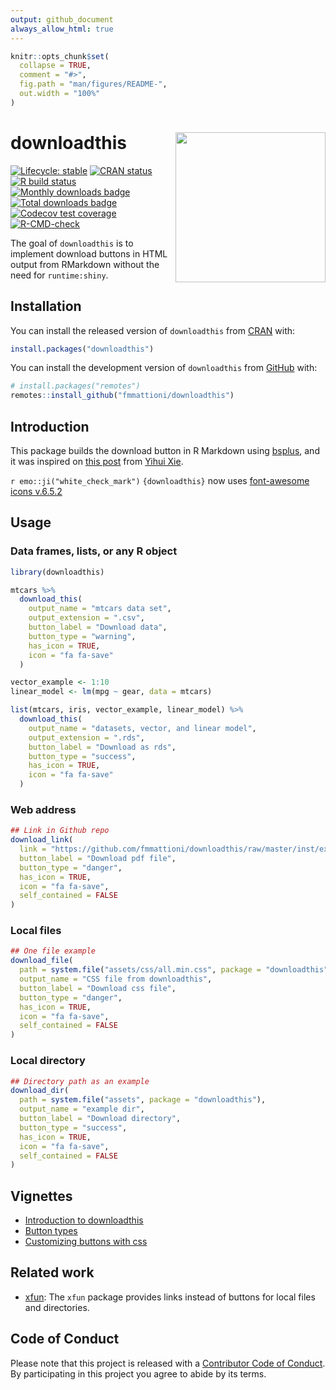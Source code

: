 ```yaml
---
output: github_document
always_allow_html: true
---
```


<!-- README.md is generated from README.Rmd. Please edit that file -->

```r
knitr::opts_chunk$set(
  collapse = TRUE,
  comment = "#>",
  fig.path = "man/figures/README-",
  out.width = "100%"
)
```

# downloadthis <img src='man/figures/logo.png' align="right" height="240" />

<!-- badges: start -->
[![Lifecycle: stable](https://img.shields.io/badge/lifecycle-stable-brightgreen.svg)](https://lifecycle.r-lib.org/articles/stages.html#stable)
[![CRAN status](https://www.r-pkg.org/badges/version-ago/downloadthis)](https://CRAN.R-project.org/package=downloadthis)
[![R build status](https://github.com/fmmattioni/downloadthis/workflows/R-CMD-check/badge.svg)](https://github.com/fmmattioni/downloadthis)
[![Monthly downloads badge](https://cranlogs.r-pkg.org/badges/last-month/downloadthis?color=blue)](https://CRAN.R-project.org/package=downloadthis)
[![Total downloads badge](https://cranlogs.r-pkg.org/badges/grand-total/downloadthis?color=blue)](https://CRAN.R-project.org/package=downloadthis)
[![Codecov test coverage](https://codecov.io/gh/fmmattioni/downloadthis/branch/master/graph/badge.svg)](https://app.codecov.io/gh/fmmattioni/downloadthis?branch=master)
[![R-CMD-check](https://github.com/fmmattioni/downloadthis/actions/workflows/R-CMD-check.yaml/badge.svg)](https://github.com/fmmattioni/downloadthis/actions/workflows/R-CMD-check.yaml)
<!-- badges: end -->

The goal of `downloadthis` is to implement download buttons in HTML output from RMarkdown without the need for `runtime:shiny`.

## Installation

You can install the released version of `downloadthis` from [CRAN](https://CRAN.R-project.org/package=downloadthis) with:

``` r
install.packages("downloadthis")
```

You can install the development version of `downloadthis` from [GitHub](https://github.com/fmmattioni/downloadthis/) with:

``` r
# install.packages("remotes")
remotes::install_github("fmmattioni/downloadthis")
```

## Introduction

This package builds the download button in R Markdown using [bsplus](https://github.com/ijlyttle/bsplus), and it was inspired on [this post](https://yihui.org/en/2018/07/embed-file/) from [Yihui Xie](https://github.com/yihui).

`r emo::ji("white_check_mark")` `{downloadthis}` now uses [font-awesome icons v.6.5.2](https://fontawesome.com/)

## Usage

### Data frames, lists, or any R object

```r
library(downloadthis)

mtcars %>%
  download_this(
    output_name = "mtcars data set",
    output_extension = ".csv",
    button_label = "Download data",
    button_type = "warning",
    has_icon = TRUE,
    icon = "fa fa-save"
  )
```

```r
vector_example <- 1:10
linear_model <- lm(mpg ~ gear, data = mtcars)

list(mtcars, iris, vector_example, linear_model) %>%
  download_this(
    output_name = "datasets, vector, and linear model",
    output_extension = ".rds",
    button_label = "Download as rds",
    button_type = "success",
    has_icon = TRUE,
    icon = "fa fa-save"
  )
```

### Web address

```r
## Link in Github repo
download_link(
  link = "https://github.com/fmmattioni/downloadthis/raw/master/inst/example/file_1.pdf",
  button_label = "Download pdf file",
  button_type = "danger",
  has_icon = TRUE,
  icon = "fa fa-save",
  self_contained = FALSE
)
```

### Local files

```r
## One file example
download_file(
  path = system.file("assets/css/all.min.css", package = "downloadthis"),
  output_name = "CSS file from downloadthis",
  button_label = "Download css file",
  button_type = "danger",
  has_icon = TRUE,
  icon = "fa fa-save",
  self_contained = FALSE
)
```

### Local directory

```r
## Directory path as an example
download_dir(
  path = system.file("assets", package = "downloadthis"),
  output_name = "example dir",
  button_label = "Download directory",
  button_type = "success",
  has_icon = TRUE,
  icon = "fa fa-save",
  self_contained = FALSE
)
```

## Vignettes

* [Introduction to  downloadthis](https://fmmattioni.github.io/downloadthis/articles/downloadthis.html)
* [Button types](https://fmmattioni.github.io/downloadthis/articles/button_types.html)
* [Customizing buttons with css](https://fmmattioni.github.io/downloadthis/articles/customization.html)

## Related work

* [xfun](https://github.com/yihui/xfun): The `xfun` package provides links instead of buttons for local files and directories.

## Code of Conduct

Please note that this project is released with a [Contributor Code of Conduct](https://www.contributor-covenant.org/version/1/0/0/code-of-conduct.html).
By participating in this project you agree to abide by its terms.
